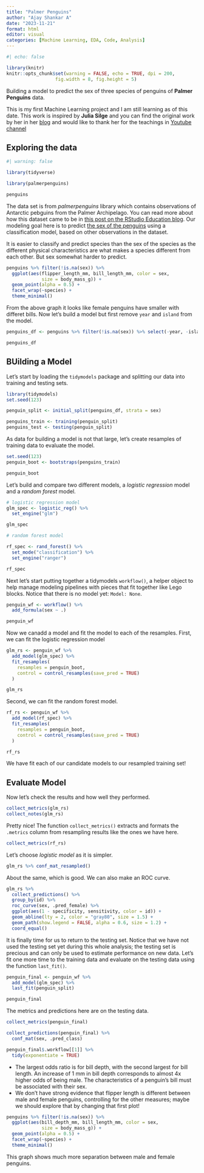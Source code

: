 ```yaml
---
title: "Palmer Penguins"
author: "Ajay Shankar A"
date: "2023-11-21"
format: html
editor: visual
categories: [Machine Learning, EDA, Code, Analysis]
---
```


```r
#| echo: false

library(knitr)
knitr::opts_chunk$set(warning = FALSE, echo = TRUE, dpi = 200,
                  fig.width = 8, fig.height = 5)
```

Building a model to predict the sex of three species of penguins of **Palmer Penguins** data.

::: disclaimer-box
This is my first Machine Learning project and I am still learning as of this date. This work is inspired by **Julia Silge** and you can find the original work by her in her [blog](https://juliasilge.com/blog/palmer-penguins/) and would like to thank her for the teachings in [Youtube channel](https://www.youtube.com/@JuliaSilge)
:::

## Exploring the data

```r
#| warning: false

library(tidyverse)

library(palmerpenguins)

penguins
```

The data set is from *palmerpenguins* library which contains observations of Antarctic pebguins from the Palmer Archipelago. You can read more about how this dataset came to be in [this post on the RStudio Education blog](https://education.rstudio.com/blog/2020/07/palmerpenguins-cran/). Our modeling goal here is to predict [the sex of the penguins](https://github.com/rfordatascience/tidytuesday/blob/master/data/2020/2020-07-28/readme.md) using a classification model, based on other observations in the dataset.

It is easier to classify and predict species than the sex of the species as the different physical characteristics are what makes a species different from each other. But sex somewhat harder to predict.

```r
penguins %>% filter(!is.na(sex)) %>% 
  ggplot(aes(flipper_length_mm, bill_length_mm, color = sex,
             size = body_mass_g)) +
  geom_point(alpha = 0.5) +
  facet_wrap(~species) +
  theme_minimal()

```

From the above graph it looks like female penguins have smaller with differet bills. Now let's build a model but first remove `year` and `island` from the model.

```r
penguins_df <- penguins %>% filter(!is.na(sex)) %>% select(-year, -island)

penguins_df
```

## BUilding a Model

Let's start by loading the `tidymodels` package and splitting our data into training and testing sets.

```r

library(tidymodels)
set.seed(123)

penguin_split <- initial_split(penguins_df, strata = sex)

penguins_train <- training(penguin_split)
penguins_test <- testing(penguin_split)

```

As data for building a model is not that large, let's create resamples of training data to evaluate the model.

```r

set.seed(123)
penguin_boot <- bootstraps(penguins_train)

penguin_boot

```

Let's build and compare two different models, a *logistic regression* model and a *random forest* model.

```r
# logistic regression model
glm_spec <- logistic_reg() %>%
  set_engine("glm")

glm_spec

# random forest model

rf_spec <- rand_forest() %>%
  set_mode("classification") %>% 
  set_engine("ranger")

rf_spec

```

Next let's start putting together a tidymodels `workflow()`, a helper object to help manage modeling pipelines with pieces that fit together like Lego blocks. Notice that there is no model yet: `Model: None`.

```r

penguin_wf <- workflow() %>% 
  add_formula(sex ~ .)

penguin_wf

```

Now we canadd a model and fit the model to each of the resamples. First, we can fit the logistic regression model

```r

glm_rs <- penguin_wf %>%
  add_model(glm_spec) %>%
  fit_resamples(
    resamples = penguin_boot,
    control = control_resamples(save_pred = TRUE)
  )

glm_rs

```

Second, we can fit the random forest model.

```r

rf_rs <- penguin_wf %>%
  add_model(rf_spec) %>%
  fit_resamples(
    resamples = penguin_boot,
    control = control_resamples(save_pred = TRUE)
  )

rf_rs

```

We have fit each of our candidate models to our resampled training set!

## Evaluate Model

Now let's check the results and how well they performed.

```r

collect_metrics(glm_rs)
collect_notes(glm_rs)

```

Pretty nice! The function `collect_metrics()` extracts and formats the `.metrics` column from resampling results like the ones we have here.

```r

collect_metrics(rf_rs)

```

Let's choose *logistic model* as it is simpler.

```r

glm_rs %>% conf_mat_resampled()

```

About the same, which is good. We can also make an ROC curve.

```r

glm_rs %>%
  collect_predictions() %>%
  group_by(id) %>%
  roc_curve(sex, .pred_female) %>%
  ggplot(aes(1 - specificity, sensitivity, color = id)) +
  geom_abline(lty = 2, color = "gray80", size = 1.5) +
  geom_path(show.legend = FALSE, alpha = 0.6, size = 1.2) +
  coord_equal()

```

It is finally time for us to return to the testing set. Notice that we have not used the testing set yet during this whole analysis; the testing set is precious and can only be used to estimate performance on new data. Let's fit one more time to the training data and evaluate on the testing data using the function `last_fit()`.

```r
penguin_final <- penguin_wf %>%
  add_model(glm_spec) %>%
  last_fit(penguin_split)

penguin_final
```

The metrics and predictions here are on the testing data.

```r
collect_metrics(penguin_final)

collect_predictions(penguin_final) %>%
  conf_mat(sex, .pred_class)
```

```r
penguin_final$.workflow[[1]] %>%
  tidy(exponentiate = TRUE)
```

-   The largest odds ratio is for bill depth, with the second largest for bill length. An increase of 1 mm in bill depth corresponds to almost 4x higher odds of being male. The characteristics of a penguin's bill must be associated with their sex.
-   We don't have strong evidence that flipper length is different between male and female penguins, controlling for the other measures; maybe we should explore that by changing that first plot!

```r

penguins %>% filter(!is.na(sex)) %>% 
  ggplot(aes(bill_depth_mm, bill_length_mm, color = sex,
             size = body_mass_g)) +
  geom_point(alpha = 0.5) +
  facet_wrap(~species) +
  theme_minimal()

```

This graph shows much more separation between male and female penguins.
